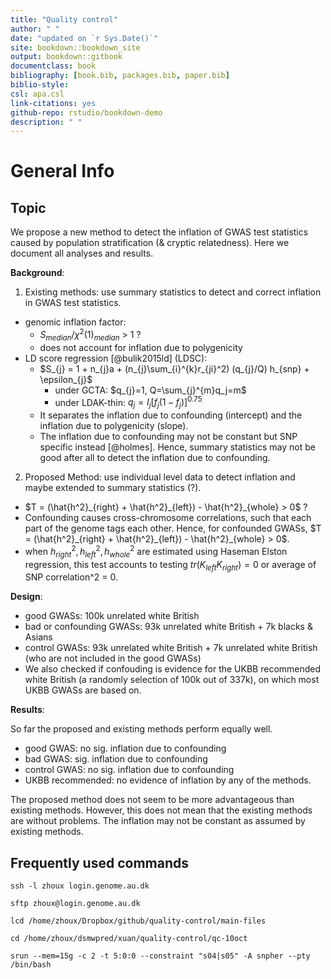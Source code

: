 ```yaml
---
title: "Quality control"
author: " "
date: "updated on `r Sys.Date()`"
site: bookdown::bookdown_site
output: bookdown::gitbook
documentclass: book
bibliography: [book.bib, packages.bib, paper.bib]
biblio-style:
csl: apa.csl
link-citations: yes
github-repo: rstudio/bookdown-demo
description: " "
---
```


# General Info

## Topic

We propose a new method to detect the inflation of GWAS test statistics caused by population stratification (& cryptic relatedness). Here we document all analyses and results.

**Background**:

1. Existing methods: use summary statistics to detect and correct inflation in GWAS test statistics.

  * genomic inflation factor:  
    * $S_{median}$/$\chi^2 (1)_{median}$ > 1 ? 
    * does not account for inflation due to polygenicity
    
  * LD score regression [@bulik2015ld] (LDSC):
    * $S_{j} = 1 + n_{j}a +  (n_{j}\sum_{i}^{k}r_{ji}^2) (q_{j}/Q) h_{snp} + \epsilon_{j}$
      * under GCTA: $q_{j}=1, Q=\sum_{j}^{m}q_j=m$ 
      * under LDAK-thin: $q_{j}=I_{j}[f_{j}(1-f_{j})]^{0.75}$
    * It separates the inflation due to confounding (intercept) and the inflation due to polygenicity (slope).
    * The inflation due to confounding may not be constant but SNP specific instead [@holmes]. Hence, summary statistics may not be good after all to detect the inflation due to confounding. 

2. Proposed Method: use individual level data to detect inflation and maybe extended to summary statistics (?).
    
  * $T = (\hat{h^2}_{right} + \hat{h^2}_{left}) - \hat{h^2}_{whole} > 0$ ?
  * Confounding causes cross-chromosome correlations, such that each part of the genome tags each other. Hence, for confounded GWASs, $T = (\hat{h^2}_{right} + \hat{h^2}_{left}) - \hat{h^2}_{whole} > 0$.
  * when $h_{right}^2, h_{left}^2, h_{whole}^2$ are estimated using Haseman Elston regression, this test accounts to testing $tr(K_{left}K_{right}) = 0$ or average of SNP correlation^2 = 0.  
  

**Design**:

  * good GWASs: 100k unrelated white British
  * bad or confounding GWASs: 93k unrelated white British + 7k blacks & Asians 
  * control GWASs: 93k unrelated white British + 7k unrelated white British (who are not included in the good GWASs)
  * We also checked if confouding is evidence for the UKBB recommended white British (a randomly selection of  100k out of 337k), on which most UKBB GWASs are based on. 
  
**Results**:

So far the proposed and existing methods perform equally well.

  * good GWAS: no sig. inflation due to confounding
  * bad GWAS: sig. inflation due to confounding
  * control GWAS: no sig. inflation due to confounding
  * UKBB recommended: no evidence of inflation by any of the methods.

The proposed method does not seem to be more advantageous than existing methods. However, this does not mean that the existing methods are without problems. The inflation may not be constant as assumed by existing methods.

## Frequently used commands

`ssh -l zhoux login.genome.au.dk`

`sftp zhoux@login.genome.au.dk`

`lcd /home/zhoux/Dropbox/github/quality-control/main-files`

`cd /home/zhoux/dsmwpred/xuan/quality-control/qc-10oct`

`srun --mem=15g -c 2 -t 5:0:0 --constraint "s04|s05" -A snpher --pty /bin/bash`



